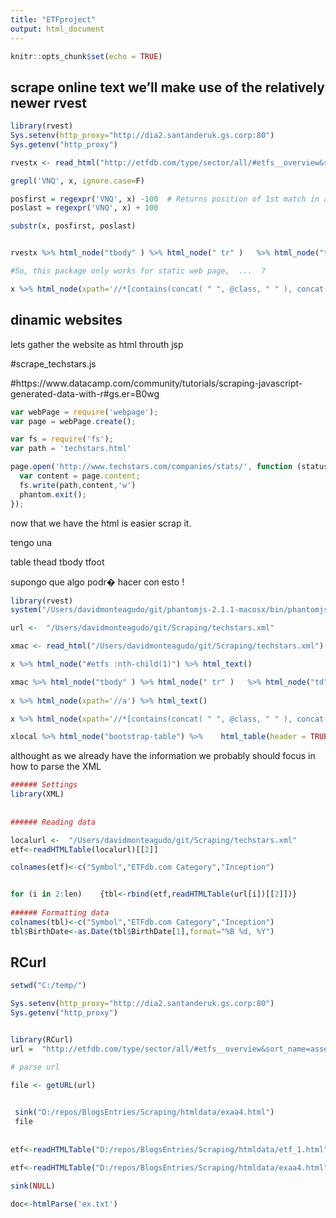 ```yaml
---
title: "ETFproject"
output: html_document
---
```


```r
knitr::opts_chunk$set(echo = TRUE)
```

## scrape online text we'll make use of the relatively newer rvest

```r
library(rvest)
Sys.setenv(http_proxy="http://dia2.santanderuk.gs.corp:80")
Sys.getenv("http_proxy")

rvestx <- read_html("http://etfdb.com/type/sector/all/#etfs__overview&sort_name=assets_under_management&sort_order=desc&page=1")

grepl('VNQ', x, ignore.case=F)

posfirst = regexpr('VNQ', x) -100  # Returns position of 1st match in a string
poslast = regexpr('VNQ', x) + 100

substr(x, posfirst, poslast)


rvestx %>% html_node("tbody" ) %>% html_node(" tr" )   %>% html_node("td" )  %>% html_node("a" )    %>% html_text() 

#So, this package only works for static web page,  ...  ?

x %>% html_node(xpath='//*[contains(concat( " ", @class, " " ), concat( " ", "caps", " " ))]') %>% html_text()


```

## dinamic websites

lets gather the website as html throuth jsp 

#scrape_techstars.js

#https://www.datacamp.com/community/tutorials/scraping-javascript-generated-data-with-r#gs.er=B0wg

```js



var webPage = require('webpage');
var page = webPage.create();

var fs = require('fs');
var path = 'techstars.html'

page.open('http://www.techstars.com/companies/stats/', function (status) {
  var content = page.content;
  fs.write(path,content,'w')
  phantom.exit();
});

```


now that we have the html is easier scrap it. 

tengo una 

table thead tbody tfoot

supongo que algo podr� hacer con esto !


```r
library(rvest)
system("/Users/davidmonteagudo/git/phantomjs-2.1.1-macosx/bin/phantomjs /Users/davidmonteagudo/git/Scraping/blog/scrape_etf.js")

url <-  "/Users/davidmonteagudo/git/Scraping/techstars.xml"

xmac <- read_html("/Users/davidmonteagudo/git/Scraping/techstars.xml")

x %>% html_node("#etfs :nth-child(1)") %>% html_text()

xmac %>% html_node("tbody" ) %>% html_node(" tr" )   %>% html_node("td" )  %>% html_node("a" )    %>% html_text() 
 
x %>% html_node(xpath='//a') %>% html_text()

x %>% html_node(xpath='//*[contains(concat( " ", @class, " " ), concat( " ", "caps", " " ))]') %>% html_text()

xlocal %>% html_node("bootstrap-table") %>%    html_table(header = TRUE)


```

althought as we already have the information we probably should focus in how to
parse the XML




```r

###### Settings
library(XML)
 
 
###### Reading data

localurl <-  "/Users/davidmonteagudo/git/Scraping/techstars.xml"
etf<-readHTMLTable(localurl)[[2]]

colnames(etf)<-c("Symbol","ETFdb.com Category","Inception")


for (i in 2:len) 	{tbl<-rbind(etf,readHTMLTable(url[i])[[2]])}
 
###### Formatting data
colnames(tbl)<-c("Symbol","ETFdb.com Category","Inception")
tbl$BirthDate<-as.Date(tbl$BirthDate[1],format="%B %d, %Y")

```


## RCurl

```r

setwd("C:/temp/")

Sys.setenv(http_proxy="http://dia2.santanderuk.gs.corp:80")
Sys.getenv("http_proxy")


library(RCurl)
url =  "http://etfdb.com/type/sector/all/#etfs__overview&sort_name=assets_under_management&sort_order=desc&page=1"

# parse url

file <- getURL(url)

 
 sink("D:/repos/BlogsEntries/Scraping/htmldata/exaa4.html")
 file
 
  
etf<-readHTMLTable("D:/repos/BlogsEntries/Scraping/htmldata/etf_1.html")

etf<-readHTMLTable("D:/repos/BlogsEntries/Scraping/htmldata/exaa4.html")

sink(NULL)

doc<-htmlParse('ex.txt')



```








